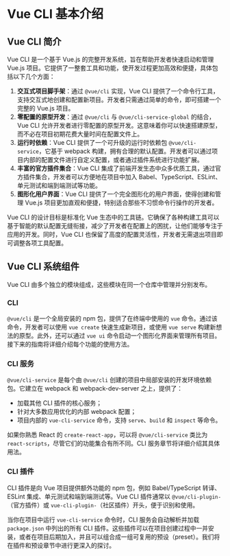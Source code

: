 # Vue CLI 基本介绍

## Vue CLI 简介

Vue CLI 是一个基于 Vue.js 的完整开发系统，旨在帮助开发者快速启动和管理 Vue.js 项目。它提供了一整套工具和功能，使开发过程更加高效和便捷，具体包括以下几个方面：

1. **交互式项目脚手架**：通过 `@vue/cli` 实现，Vue CLI 提供了一个命令行工具，支持交互式地创建和配置新项目。开发者只需通过简单的命令，即可搭建一个完整的 Vue.js 项目。
2. **零配置的原型开发**：通过 `@vue/cli` 与 `@vue/cli-service-global` 的结合，Vue CLI 允许开发者进行零配置的原型开发。这意味着你可以快速搭建原型，而不必在项目初期花费大量时间在配置文件上。
3. **运行时依赖**：Vue CLI 提供了一个可升级的运行时依赖包 `@vue/cli-service`，它基于 webpack 构建，拥有合理的默认配置。开发者可以通过项目内部的配置文件进行自定义配置，或者通过插件系统进行功能扩展。
4. **丰富的官方插件集合**：Vue CLI 集成了前端开发生态中众多优质工具，通过官方插件集合，开发者可以方便地在项目中加入 Babel、TypeScript、ESLint、单元测试和端到端测试等功能。
5. **图形化用户界面**：Vue CLI 提供了一个完全图形化的用户界面，使得创建和管理 Vue.js 项目更加直观和便捷，特别适合那些不习惯命令行操作的开发者。

Vue CLI 的设计目标是标准化 Vue 生态中的工具链。它确保了各种构建工具可以基于智能的默认配置无缝衔接，减少了开发者在配置上的困扰，让他们能够专注于应用的开发。同时，Vue CLI 也保留了高度的配置灵活性，开发者无需退出项目即可调整各项工具配置。

## Vue CLI 系统组件

Vue CLI 由多个独立的模块组成，这些模块在同一个仓库中管理并分别发布。

### CLI

`@vue/cli` 是一个全局安装的 npm 包，提供了在终端中使用的 `vue` 命令。通过该命令，开发者可以使用 `vue create` 快速生成新项目，或使用 `vue serve` 构建新想法的原型。此外，还可以通过 `vue ui` 命令启动一个图形化界面来管理所有项目。接下来的指南将详细介绍每个功能的使用方法。

### CLI 服务

`@vue/cli-service` 是每个由 `@vue/cli` 创建的项目中局部安装的开发环境依赖包。它建立在 webpack 和 webpack-dev-server 之上，提供了：

- 加载其他 CLI 插件的核心服务；
- 针对大多数应用优化的内部 webpack 配置；
- 项目内部的 `vue-cli-service` 命令，支持 `serve`、`build` 和 `inspect` 等命令。

如果你熟悉 React 的 `create-react-app`，可以将 `@vue/cli-service` 类比为 `react-scripts`，尽管它们的功能集合有所不同。CLI 服务章节将详细介绍其具体用法。

### CLI 插件

CLI 插件是向 Vue 项目提供额外功能的 npm 包，例如 Babel/TypeScript 转译、ESLint 集成、单元测试和端到端测试等。Vue CLI 插件通常以 `@vue/cli-plugin-`（官方插件）或 `vue-cli-plugin-`（社区插件）开头，便于识别和使用。

当你在项目中运行 `vue-cli-service` 命令时，CLI 服务会自动解析并加载 `package.json` 中列出的所有 CLI 插件。这些插件可以在项目创建过程中一并安装，或者在项目后期加入，并且可以组合成一组可复用的预设（preset）。我们将在插件和预设章节中进行更深入的探讨。